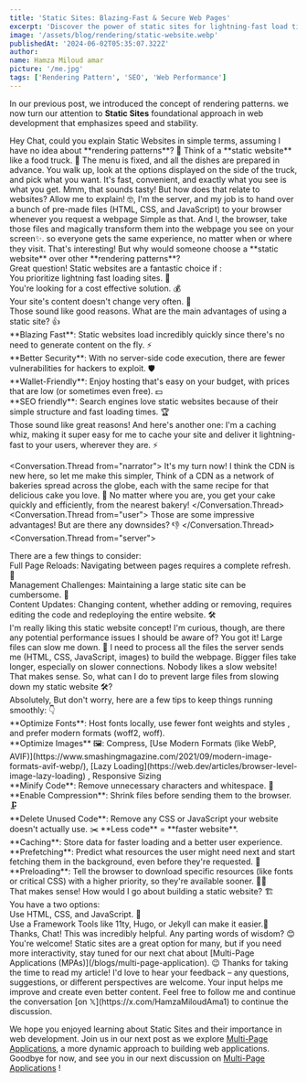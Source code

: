 ```yaml
---
title: 'Static Sites: Blazing-Fast & Secure Web Pages'
excerpt: 'Discover the power of static sites for lightning-fast load times, enhanced security, and SEO-friendly websites. Learn how they work and when to use them.'
image: '/assets/blog/rendering/static-website.webp'
publishedAt: '2024-06-02T05:35:07.322Z'
author:
name: Hamza Miloud amar
picture: '/me.jpg'
tags: ['Rendering Pattern', 'SEO', 'Web Performance']
---
```


In our previous post, we introduced the concept of rendering patterns. we now turn our attention to **Static Sites** foundational approach in web development that emphasizes speed and stability.

<Conversation>
  <Conversation.Thread from="user">
   Hey Chat, could you explain Static Websites in simple terms, assuming I have no idea about **rendering patterns**? 🤔
  </Conversation.Thread>
  <Conversation.Thread from="narrator">
    Think of a **static website** like a food truck. 🚚 The menu is fixed, and all the dishes are prepared in advance. You walk up, look at the options displayed on the side of the truck, and pick what you want. It's fast, convenient, and exactly what you see is what you get.
  </Conversation.Thread>
    <Conversation.Thread from="user">
    Mmm, that sounds tasty! But how does that relate to websites?
  </Conversation.Thread>
  <Conversation.Thread from="server">
    Allow me to explain! 🤓, I'm the server, and my job is to hand over a bunch of pre-made files (HTML, CSS, and JavaScript) to your browser whenever you request a webpage Simple as that. 
  </Conversation.Thread>
  <Conversation.Thread from="browser">
    And I, the browser, take those files and magically transform them
    into the webpage you see on your screen✨. so everyone gets the same experience, no matter when or
    where they visit.
  </Conversation.Thread>
  <Conversation.Thread from="user">
    That's interesting! But why would someone choose a **static website** over other **rendering patterns**?
  </Conversation.Thread>
  <Conversation.Thread from="server">
    <div>
      Great question! Static websites are a fantastic choice if :
    </div>
    <div> You prioritize lightning fast loading sites. 🚀 </div>
    <div> You're looking for a cost effective solution. 💰 </div>
    <div>Your site's content doesn't change very often. 📰 </div>
  </Conversation.Thread>
  <Conversation.Thread from="user">
    Those sound like good reasons. What are the main advantages of
    using a static site? 👍
  </Conversation.Thread>
  <Conversation.Thread from="server">
      <div> 
          **Blazing Fast**: Static
          websites load incredibly quickly since there's no need to generate
          content on the fly. ⚡ 
      </div>
      <div> 
          **Better Security**: With no server-side
          code execution, there are fewer vulnerabilities for hackers to
          exploit. 🛡️ 
      </div>
      <div> 
          **Wallet-Friendly**: Enjoy hosting that's easy on your budget, with prices that are low (or sometimes even free). 💵 
      </div>
      <div>
          **SEO friendly**: Search engines love static websites because of their simple structure and
          fast loading times. 🏆
      </div>
  </Conversation.Thread>
  <Conversation.Thread from="cdn">
  <div>
 Those sound like great reasons! And here's another one: I'm a caching whiz, making it super easy for me to cache your site and deliver it lightning-fast to your users, wherever they are. ⚡
  </div>
</Conversation.Thread>

<Conversation.Thread from="narrator">
  It's my turn now! I think the CDN is new here, so let me make this
  simpler, Think of a CDN as a network of bakeries spread across the
  globe, each with the same recipe for that delicious cake you love.
  🍰 No matter where you are, you get your cake quickly and
  efficiently, from the nearest bakery!
</Conversation.Thread>
<Conversation.Thread from="user">
  Those are some impressive advantages! But are there any downsides?
  👎
</Conversation.Thread>
<Conversation.Thread from="server">
  <div>There are a few things to consider: </div>
  <div>
    Full Page Reloads: Navigating between pages requires a complete
    refresh. 🔄
  </div>
  <div>
    Management Challenges: Maintaining a large static site can be
    cumbersome. 🤯
  </div>
  <div>
    Content Updates: Changing content, whether adding or removing,
    requires editing the code and redeploying the entire website. 🛠️
  </div>
</Conversation.Thread>
<Conversation.Thread from="user">
  I'm really liking this static website concept! I'm curious, though,
  are there any potential performance issues I should be aware of?
</Conversation.Thread>
<Conversation.Thread from="browser">
  You got it! Large files can slow me down. 🐌 I need to process all
  the files the server sends me (HTML, CSS, JavaScript, images) to
  build the webpage. Bigger files take longer, especially on slower
  connections. Nobody likes a slow website!
</Conversation.Thread>
<Conversation.Thread from="user">
  <div id="static-site-enhancement">
    That makes sense. So, what can I do to prevent large files from
    slowing down my static website 🛠️?
  </div>
</Conversation.Thread>
<Conversation.Thread from="browser">
  <div>
    Absolutely, But don't worry, here are a few tips to keep things
    running smoothly: 👇
  </div>
  <div>
    **Optimize Fonts**: Host fonts locally, use fewer font weights and
    styles , and prefer modern formats (woff2, woff).
  </div>
  <div>
    **Optimize Images** 🖼️: Compress, [Use Modern Formats (like WebP,
    AVIF)](https://www.smashingmagazine.com/2021/09/modern-image-formats-avif-webp/),
    [Lazy
    Loading](https://web.dev/articles/browser-level-image-lazy-loading)
    , Responsive Sizing
  </div>
  <div>
    **Minify Code**: Remove unnecessary characters and whitespace. 🧹
  </div>
  <div>
    **Enable Compression**: Shrink files before sending them to the
    browser. 🗜️
  </div>
  <div>
    **Delete Unused Code**: Remove any CSS or JavaScript your website
    doesn't actually use. ✂️ **Less code** = **faster website**.
  </div>
  <div>
    **Caching**: Store data for faster loading and a better user
    experience.
  </div>
  <div>
    **Prefetching**: Predict what resources the user might need next
    and start fetching them in the background, even before they're
    requested. 🚀
  </div>
  <div>
    **Preloading**: Tell the browser to download specific resources
    (like fonts or critical CSS) with a higher priority, so they're
    available sooner. 🏃‍♂️
  </div>
</Conversation.Thread>
<Conversation.Thread from="user">
  That makes sense! How would I go about building a static website? 🏗️
</Conversation.Thread>
<Conversation.Thread from="server">
  <div> You have a two options: </div>
  <div> Use HTML, CSS, and JavaScript. 💪 </div>
  <div>
    Use a Framework Tools like 11ty, Hugo, or Jekyll can make it
    easier.🧰
  </div>
</Conversation.Thread>
<Conversation.Thread from="user">
  Thanks, Chat! This was incredibly helpful. Any parting words of
  wisdom? 😊
</Conversation.Thread>
<Conversation.Thread from="server">
  You're welcome! Static sites are a great option for many, but if you
  need more interactivity, stay tuned for our next chat about [Multi-Page Applications (MPAs)](/blogs/multi-page-application). 😉
</Conversation.Thread>
<Conversation.Thread from="me">
  Thanks for taking the time to read my article! I'd love to hear your feedback – any questions, suggestions, or different perspectives are welcome.  Your input helps me improve and create even better content. Feel free to follow me and continue the conversation [on 𝕏](https://x.com/HamzaMiloudAma1) to continue the
  discussion.
</Conversation.Thread>
</Conversation>

We hope you enjoyed learning about Static Sites and their importance in web development. Join us in our next post as we explore [Multi-Page Applications](/blogs/multi-page-application), a more dynamic approach to building web applications. Goodbye for now, and see you in our next discussion on [Multi-Page Applications](/blogs/multi-page-application) !
